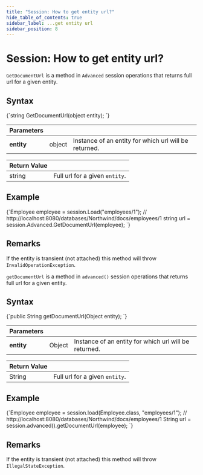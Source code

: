 ---
title: "Session: How to get entity url?"
hide_table_of_contents: true
sidebar_label: ...get entity url
sidebar_position: 8
---




# Session: How to get entity url?
<LanguageSwitcher supportedLanguages={supportedLanguages} />
<LanguageContent language="csharp">


`GetDocumentUrl` is a method in `Advanced` session operations that returns full url for a given entity.

## Syntax

<TabItem value="get_entity_url_1" label="get_entity_url_1">
<CodeBlock language="csharp">
{`string GetDocumentUrl(object entity);
`}
</CodeBlock>
</TabItem>

| Parameters | | |
| ------------- | ------------- | ----- |
| **entity** | object | Instance of an entity for which url will be returned. |

| Return Value | |
| ------------- | ----- |
| string | Full url for a given `entity`. |

## Example

<TabItem value="get_entity_url_2" label="get_entity_url_2">
<CodeBlock language="csharp">
{`Employee employee = session.Load<Employee>("employees/1");
// http://localhost:8080/databases/Northwind/docs/employees/1
string url = session.Advanced.GetDocumentUrl(employee);
`}
</CodeBlock>
</TabItem>

## Remarks

If the entity is transient (not attached) this method will throw `InvalidOperationException`.

</LanguageContent>
<LanguageContent language="java">


`getDocumentUrl` is a method in `advanced()` session operations that returns full url for a given entity.

## Syntax

<TabItem value="get_entity_url_1" label="get_entity_url_1">
<CodeBlock language="java">
{`public String getDocumentUrl(Object entity);
`}
</CodeBlock>
</TabItem>

| Parameters | | |
| ------------- | ------------- | ----- |
| **entity** | Object | Instance of an entity for which url will be returned. |

| Return Value | |
| ------------- | ----- |
| String | Full url for a given `entity`. |

## Example

<TabItem value="get_entity_url_2" label="get_entity_url_2">
<CodeBlock language="java">
{`Employee employee = session.load(Employee.class, "employees/1");
// http://localhost:8080/databases/Northwind/docs/employees/1
String url = session.advanced().getDocumentUrl(employee);
`}
</CodeBlock>
</TabItem>

## Remarks

If the entity is transient (not attached) this method will throw `IllegalStateException`.

</LanguageContent>

<!---

-->